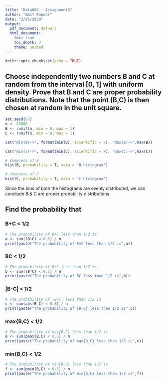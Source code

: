 ```yaml
---
title: "Data605 - Assignment5"
author: "Amit Kapoor"
date: "2/26/2020"
output:
  pdf_document: default
  html_document:
    toc: true
    toc_depth: 3
    theme: united
---
```


```r
knitr::opts_chunk$set(echo = TRUE)
```


## Choose independently two numbers B and C at random from the interval [0, 1] with uniform density. Prove that B and C are proper probability distributions. Note that the point (B,C) is then chosen at random in the unit square.

```r
set.seed(67)
n <- 10000
B <- runif(n, min = 0, max = 1)
C <- runif(n, min = 0, max = 1)
```


```r
cat("min(B)->", format(min(B), scientific = F), "max(B)->",max(B))
```


```r
cat("min(c)->", format(min(C), scientific = F), "max(C)->",max(C))
```


```r

# skewness of B
hist(B, probability = T, main = 'B histogram')
```

```r

# skewness of C
hist(C, probability = T, main = 'C histogram')
```

Since the bins of both the histograms are evenly distributed, we can conclude B & C are proper probability distributions.




## Find the probability that 

### B+C < 1/2



```r

# The probability of B+C less than 1/2 is
a <- sum((B+C) < 0.5) / n
print(paste("The probability of B+C less than 1/2 is",a))
```



### BC < 1/2

```r

# The probability of B*C less than 1/2 is
b <- sum((B*C) < 0.5) / n
print(paste("The probability of BC less than 1/2 is",b))
```


### |B-C| < 1/2

```r

# The probability of |B-C| less than 1/2 is
c <- sum(abs(B-C) < 0.5) / n
print(paste("The probability of |B,C| less than 1/2 is",c))
```



### max{B,C} < 1/2


```r

# The probability of max{B,C} less than 1/2 is
e <- sum(pmax(B,C) < 0.5) / n
print(paste("The probability of max{B,C} less than 1/2 is",e))
```



### min{B,C} < 1/2

```r

# The probability of min{B,C} less than 1/2 is
f <- sum(pmin(B,C) < 0.5) / n
print(paste("The probability of min{B,C} less than 1/2 is",f))
```




